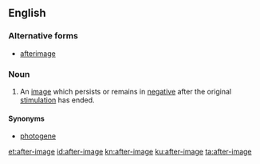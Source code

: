 ==English==

===Alternative forms===
* [[afterimage]]

===Noun===
{{en-noun|head=[[after]]-[[image]]}}
# An [[image]] which persists or remains in [[negative]] after the original [[stimulation]] has ended.

====Synonyms====
* [[photogene]]

[[et:after-image]]
[[id:after-image]]
[[kn:after-image]]
[[ku:after-image]]
[[ta:after-image]]